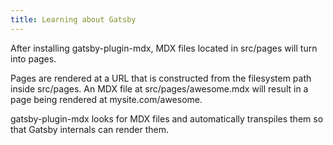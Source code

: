 ```yaml
---
title: Learning about Gatsby
---
```


After installing gatsby-plugin-mdx, MDX files located in src/pages will turn into pages.

Pages are rendered at a URL that is constructed from the filesystem path inside src/pages. An MDX file at src/pages/awesome.mdx will result in a page being rendered at mysite.com/awesome.

gatsby-plugin-mdx looks for MDX files and automatically transpiles them so that Gatsby internals can render them.
